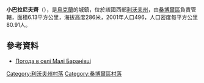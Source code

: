 {{coord|49|36|50|N|23|9|5|E|scale:100000|display=title}}

'''小巴拉尼夫齊'''（{{lang-uk|Малі Баранівці}}），是[[烏克蘭|烏克蘭]]的城鎮，位於該國西部[[利沃夫州|利沃夫州]]，由[[桑博爾區|桑博爾區]]負責管轄，面積6.13平方公里，海拔高度286米，2001年人口496，人口密度每平方公里80.91人。

==參考資料==
* [http://weather.in.ua/ua/l'vovskaja/14755 Погода в селі Малі Баранівці] {{Wayback|url=http://weather.in.ua/ua/l%27vovskaja/14755 |date=20210416133456 }}

[[Category:利沃夫州村落|Category:利沃夫州村落]]
[[Category:桑博爾區村落|Category:桑博爾區村落]]


{{Lviv-geo-stub}}